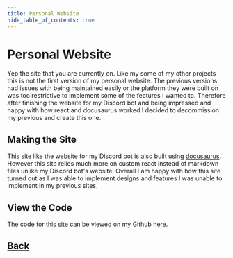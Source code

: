 ```yaml
---
title: Personal Website
hide_table_of_contents: true
---
```



# Personal Website
Yep the site that you are currently on. Like my some of my other projects this is not the first version of my personal website. The previous versions had issues with being maintained easily or the platform they were built on was too restrictive to implement some of the features I wanted to. Therefore after finishing the website for my Discord bot and being impressed and happy with how react and docusaurus worked I decided to decommission my previous and create this one.

## Making the Site
This site like the website for my Discord bot is also built using [docusaurus](https://docusaurus.io/). However this site relies much more on custom react instead of markdown files unlike my Discord bot's website. Overall I am happy with how this site turned out as I was able to implement designs and features I was unable to implement in my previous sites.  

## View the Code
The code for this site can be viewed on my Github [here](https://github.com/TheJewGamer/website).

<h2 className="projectPageButtons"><a href="/projects/" className='projectPageButtonsText'>Back</a></h2>